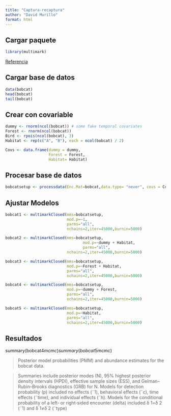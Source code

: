 ---
title: "Captura-recaptura"
author: "David Murillo"
format: html
---

::: panel-tabset

## Cargar paquete

```{r}
library(multimark)
```


[Referencia](https://www.ncbi.nlm.nih.gov/pmc/articles/PMC4662319/)

## Cargar base de datos

```{r}
data(bobcat)
head(bobcat)
tail(bobcat)
```

## Crear con covariable

```{r}
dummy <- rnorm(ncol(bobcat)) # some fake temporal covariates
Forest <- rnorm(ncol(bobcat))
Bird <- rpois(ncol(bobcat), 3)
Habitat <- rep(c("A", "B"), each = ncol(bobcat) / 2)

Covs <- data.frame(dummy = dummy,
                   Forest = Forest,
                   Habitat= Habitat)
```


## Procesar base de datos

```{r}
bobcatsetup <- processdata(Enc.Mat=bobcat,data.type= "never", covs = Covs)
```


## Ajustar Modelos



```{r}
bobcat1 <- multimarkClosed(mms=bobcatsetup,
                           mod.p=~1,
                           parms="all",
                           nchains=2,iter=45000,burnin=5000)

bobcat2 <- multimarkClosed(mms=bobcatsetup,
                                  mod.p=~dummy + Habitat,
                                  parms="all",
                           nchains=2,iter=45000,burnin=5000)

bobcat3 <- multimarkClosed(mms=bobcatsetup,
                           mod.p=~Forest + Habitat,
                           parms="all",
                           nchains=2,iter=45000,burnin=5000)

bobcat4 <- multimarkClosed(mms=bobcatsetup,
                           mod.p=~dummy + Forest,
                           parms="all",
                           nchains=2,iter=45000,burnin=5000)

bobcat5 <- multimarkClosed(mms=bobcatsetup,
                           mod.p=~Habitat,
                           parms="all",
                           nchains=2,iter=45000,burnin=5000)
```




                        




## Resultados 

summary(bobcat4$mcmc)
summary(bobcat5$mcmc)


> Posterior model probabilities (PMM) and abundance estimates for the bobcat data. 

> Summaries include posterior modes (N), 95% highest posterior density intervals (HPDI), effective sample sizes (ESS), and Gelman–Rubin–Brooks diagnostics (GRB) for N. Models for detection probability (p) included no effects (˜1), behavioral effects (˜c), time effects (˜time), and individual effects (˜h). Models for the conditional probability of a left‐ or right‐sided encounter (delta) included δ 1=δ 2 (˜1) and δ 1≠δ 2 (˜type)


:::

